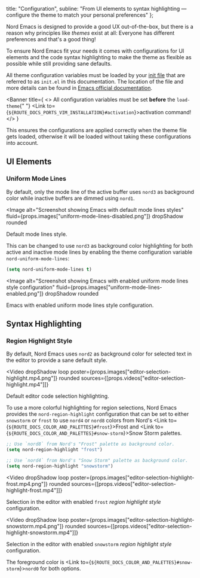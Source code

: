 

  title: "Configuration",
  subline: "From UI elements to syntax highlighting — configure the theme to match your personal preferences"
};

<ShrinkedWidth value={25}>

<SpaceBox mTop={4} mBottom={4}>
  <WindowConfiguration />
</SpaceBox>

</ShrinkedWidth>

<ShrinkedWidth value={80}>

<WIPNotice />

Nord Emacs is designed to provide a good UX out-of-the-box, but there is a reason why principles like _themes_ exist at all: Everyone has different preferences and that's a good thing!

To ensure Nord Emacs fit your needs it comes with configurations for UI elements and the code syntax highlighting to make the theme as flexible as possible while still providing sane defaults.

All theme configuration variables must be loaded by your [init file][emacs-man-init_file] that are referred to as `init.el` in this documentation. The location of the file and more details can be found in [Emacs official documentation][emacs-man-init_file].

<Banner
  title={
    <>
      All configuration variables must be set <strong>before</strong> the <Code>load-theme</Code>{" "}
      <Link to={`${ROUTE_DOCS_PORTS_VIM_INSTALLATION}#activation`}>activation</Link> command!
    </>
  }
>
  This ensures the configurations are applied correctly when the theme file gets loaded, otherwise it will be loaded
  without taking these configurations into account.
</Banner>

## UI Elements

### Uniform Mode Lines

By default, only the mode line of the active buffer uses `nord3` as background color while inactive buffers are dimmed using `nord1`.

<Image
  alt="Screenshot showing Emacs with default mode lines styles"
  fluid={props.images["uniform-mode-lines-disabled.png"]}
  dropShadow
  rounded
>
  <span>Default mode lines style.</span>
</Image>

This can be changed to use `nord3` as background color highlighting for both active and inactive mode lines by enabling the theme configuration variable `nord-uniform-mode-lines`:

```lisp
(setq nord-uniform-mode-lines t)
```

<Image
  alt="Screenshot showing Emacs with enabled uniform mode lines style configuration"
  fluid={props.images["uniform-mode-lines-enabled.png"]}
  dropShadow
  rounded
>
  <span>Emacs with enabled uniform mode lines style configuration.</span>
</Image>

## Syntax Highlighting

### Region Highlight Style

By default, Nord Emacs uses `nord2` as background color for selected text in the editor to provide a sane default style.

<Video
  dropShadow
  loop
  poster={props.images["editor-selection-highlight.mp4.png"]}
  rounded
  sources={[props.videos["editor-selection-highlight.mp4"]]}
>
  <span>Default editor code selection highlighting.</span>
</Video>

To use a more colorful highlighting for region selections, Nord Emacs provides the `nord-region-highlight` configuration that can be set to either `snowstorm` or `frost` to use `nord4` or `nord8` colors from Nord's <Link to={`${ROUTE_DOCS_COLOR_AND_PALETTES}#frost`}>Frost</Link> and <Link to={`${ROUTE_DOCS_COLOR_AND_PALETTES}#snow-storm`}>Snow Storm</Link> palettes.

```lisp
;; Use `nord8` from Nord's "Frost" palette as background color.
(setq nord-region-highlight "frost")

;; Use `nord4` from Nord's "Snow Storm" palette as background color.
(setq nord-region-highlight "snowstorm")
```

<Video
  dropShadow
  loop
  poster={props.images["editor-selection-highlight-frost.mp4.png"]}
  rounded
  sources={[props.videos["editor-selection-highlight-frost.mp4"]]}
>
  <span>
    Selection in the editor with enabled <Code>frost</Code> <em>region highlight style</em> configuration.
  </span>
</Video>

<Video
  dropShadow
  loop
  poster={props.images["editor-selection-highlight-snowstorm.mp4.png"]}
  rounded
  sources={[props.videos["editor-selection-highlight-snowstorm.mp4"]]}
>
  <span>
    Selection in the editor with enabled <Code>snowstorm</Code> <em>region highlight style</em> configuration.
  </span>
</Video>

The foreground color is <Link to={`${ROUTE_DOCS_COLOR_AND_PALETTES}#snow-storm`}><Code>nord0</Code></Link> for both options.

</ShrinkedWidth>

[emacs-man-init_file]: https://www.gnu.org/software/emacs/manual/html_node/emacs/Init-File.html
